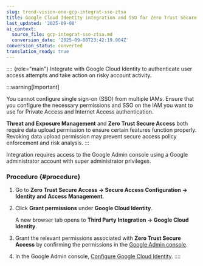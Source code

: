 ```yaml
---
slug: trend-vision-one-gcp-integrat-sso-ztsa
title: Google Cloud Identity integration and SSO for Zero Trust Secure Access
last_updated: '2025-09-08'
ai_context:
  source_file: gcp-integrat-sso-ztsa.md
  conversion_date: '2025-09-08T23:42:19.004Z'
conversion_status: converted
translation_ready: true
---
```


:::: {role="main"}
Integrate with Google Cloud Identity to authenticate user access attempts and take action on risky account activity.

:::warning[Important]

You cannot configure single sign-on (SSO) from multiple IAMs. Ensure that you configure the necessary permissions and SSO on the IAM you want to use for Private Access and Internet Access authentication.

**Threat and Exposure Management** and **Zero Trust Secure Access** both require data upload permission to ensure certain features function properly. Revoking data upload permission may prevent secure access policy enforcement and risk analysis.
:::

Integration requires access to the Google Admin console using a Google administrator account with super administrator privileges.

### Procedure {#procedure}

1.  Go to **Zero Trust Secure Access → Secure Access Configuration → Identity and Access Management**.

2.  Click **Grant permissions** under **Google Cloud Identity**.

    A new browser tab opens to **Third Party Integration → Google Cloud Identity**.

3.  Grant the relevant permissions associated with **Zero Trust Secure Access** by confirming the permissions in the [Google Admin console](gcp-identity-integration.mdx).

4.  In the Google Admin console, [Configure Google Cloud Identity](config-google-cloud-saml.mdx).
::::
